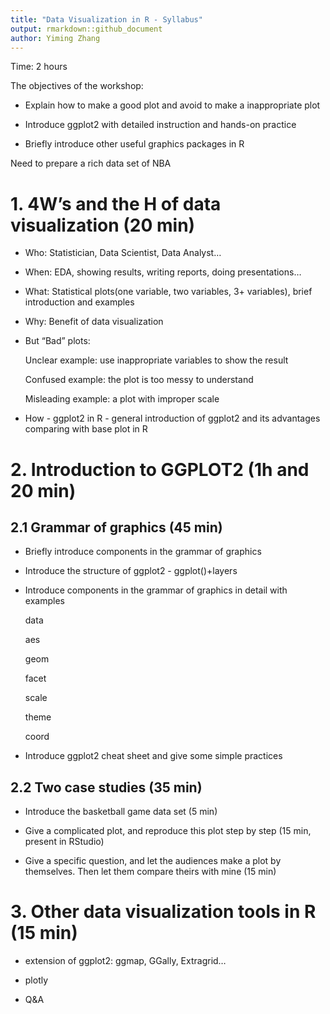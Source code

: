 ---
title: "Data Visualization in R - Syllabus"
output: rmarkdown::github_document
author: Yiming Zhang
---


Time: 2 hours

The objectives of the workshop: 

  + Explain how to make a good plot and avoid to make a inappropriate plot
  
  + Introduce ggplot2 with detailed instruction and hands-on practice
  
  + Briefly introduce other useful graphics packages in R
  
Need to prepare a rich data set of NBA

# 1. 4W's and the H of data visualization (20 min)

* Who: Statistician, Data Scientist, Data Analyst...

* When: EDA, showing results, writing reports, doing presentations...

* What: Statistical plots(one variable, two variables, 3+ variables), brief introduction and examples

* Why: Benefit of data visualization

* But "Bad" plots:
  
  Unclear example: use inappropriate variables to show the result 
  
  Confused example: the plot is too messy to understand
  
  Misleading example: a plot with improper scale

* How - ggplot2 in R - general introduction of ggplot2 and its advantages comparing with base plot in R

# 2. Introduction to GGPLOT2 (1h and 20 min)

## 2.1 Grammar of graphics (45 min)

* Briefly introduce components in the grammar of graphics

* Introduce the structure of ggplot2 - ggplot()+layers

* Introduce components in the grammar of graphics in detail with examples

  data

  aes

  geom

  facet

  scale

  theme

  coord

* Introduce ggplot2 cheat sheet and give some simple practices

## 2.2 Two case studies (35 min)

* Introduce the basketball game data set (5 min)

* Give a complicated plot, and reproduce this plot step by step (15 min, present in RStudio)

* Give a specific question, and let the audiences make a plot by themselves. Then let them compare theirs with mine (15 min)

# 3. Other data visualization tools in R (15 min)

* extension of ggplot2: ggmap, GGally, Extragrid...
  
* plotly

* Q&A





